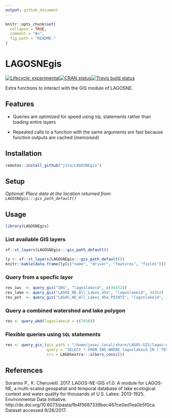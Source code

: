 ```yaml
---
output: github_document
---
```


<!-- README.md is generated from README.Rmd. Please edit that file -->

```r
knitr::opts_chunk$set(
  collapse = TRUE,
  comment = "#>",
  fig.path = "README-"
)
```

# LAGOSNEgis

[![Lifecycle: experimental](https://img.shields.io/badge/lifecycle-experimental-orange.svg)](https://www.tidyverse.org/lifecycle/#experimental)[![CRAN status](https://www.r-pkg.org/badges/version/LAGOSNEgis)](https://cran.r-project.org/package=LAGOSNEgis)[![Travis build status](https://travis-ci.org/jsta/LAGOSNEgis.svg?branch=master)](https://travis-ci.org/jsta/LAGOSNEgis)

Extra functions to interact with the GIS module of LAGOSNE.

## Features

* Queries are optimized for speed using `SQL` statements rather than loading entire layers

* Repeated calls to a function with the same arguments are fast because function outputs are cached (_memoised_)

## Installation

```r
remotes::install_github("jsta/LAGOSNEgis")
```

## Setup

_Optional: Place data at the location returned from `LAGOSNEgis:::gis_path_default()`_

## Usage

```r
library(LAGOSNEgis)
```

### List available GIS layers

```r
sf::st_layers(LAGOSNEgis:::gis_path_default()
```

```r
ly <- sf::st_layers(LAGOSNEgis:::gis_path_default())
knitr::kable(data.frame(ly[c("name", "driver", "features", "fields")]))
```

### Query from a specfic layer

```r
res_iws  <- query_gis("IWS", "lagoslakeid", c(34352))
res_lake <- query_gis("LAGOS_NE_All_Lakes_4ha", "lagoslakeid", 34352)
res_pnt  <- query_gis("LAGOS_NE_All_Lakes_4ha_POINTS", "lagoslakeid", 34352)
```

### Query a combined watershed and lake polygon

```r
res <- query_wbd(lagoslakeid = c(7010))
```

### Flexible queries using `SQL` statements

```r
res <- query_gis_(gis_path = "/home/jose/.local/share/LAGOS-GIS/lagos-ne_gis.gpkg", 
                  query = "SELECT * FROM IWS WHERE lagoslakeid IN ('7010');", 
                  crs = LAGOSextra:::albers_conic())
```

## References
Soranno P., K. Cheruvelil. 2017. LAGOS-NE-GIS v1.0: A module for LAGOS-NE, a multi-scaled geospatial and temporal database of lake ecological context and water quality for thousands of U.S. Lakes: 2013-1925. Environmental Data Initiative. http://dx.doi.org/10.6073/pasta/fb4f5687339bec467ce0ed1ea0b5f0ca. Dataset accessed 9/26/2017.

